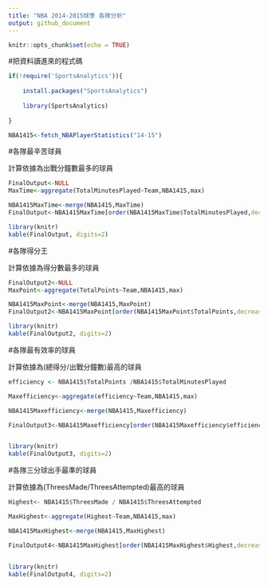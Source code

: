 ```yaml
---
title: "NBA 2014-2015球季 各隊分析"
output: github_document
---
```


```r
knitr::opts_chunk$set(echo = TRUE)
```


#把資料讀進來的程式碼
```r

if(!require('SportsAnalytics')){
    
    install.packages("SportsAnalytics")
    
    library(SportsAnalytics)
    
}

NBA1415<-fetch_NBAPlayerStatistics("14-15")


```



#各隊最辛苦球員

計算依據為出戰分鐘數最多的球員

```r

FinalOutput<-NULL
MaxTime<-aggregate(TotalMinutesPlayed~Team,NBA1415,max)

NBA1415MaxTime<-merge(NBA1415,MaxTime)
FinalOutput<-NBA1415MaxTime[order(NBA1415MaxTime$TotalMinutesPlayed,decreasing = T),c("Team","Name","TotalMinutesPlayed")]

library(knitr)
kable(FinalOutput, digits=2)


```



#各隊得分王

計算依據為得分數最多的球員
```r

FinalOutput2<-NULL
MaxPoint<-aggregate(TotalPoints~Team,NBA1415,max)

NBA1415MaxPoint<-merge(NBA1415,MaxPoint)
FinalOutput2<-NBA1415MaxPoint[order(NBA1415MaxPoint$TotalPoints,decreasing = T),c("Team","Name","TotalPoints")]

library(knitr)
kable(FinalOutput2, digits=2)

```



#各隊最有效率的球員

計算依據為(總得分/出戰分鐘數)最高的球員
```r


efficiency <- NBA1415$TotalPoints /NBA1415$TotalMinutesPlayed

Maxefficiency<-aggregate(efficiency~Team,NBA1415,max)

NBA1415Maxefficiency<-merge(NBA1415,Maxefficiency)

FinalOutput3<-NBA1415Maxefficiency[order(NBA1415Maxefficiency$efficiency,decreasing = T),c("Team","Name","efficiency")]


library(knitr)
kable(FinalOutput3, digits=2)


```



#各隊三分球出手最準的球員

計算依據為(ThreesMade/ThreesAttempted)最高的球員
```r


Highest<- NBA1415$ThreesMade / NBA1415$ThreesAttempted

MaxHighest<-aggregate(Highest~Team,NBA1415,max)

NBA1415MaxHighest<-merge(NBA1415,MaxHighest)

FinalOutput4<-NBA1415MaxHighest[order(NBA1415MaxHighest$Highest,decreasing = T),c("Team","Name","Highest")]


library(knitr)
kable(FinalOutput4, digits=2)


```
